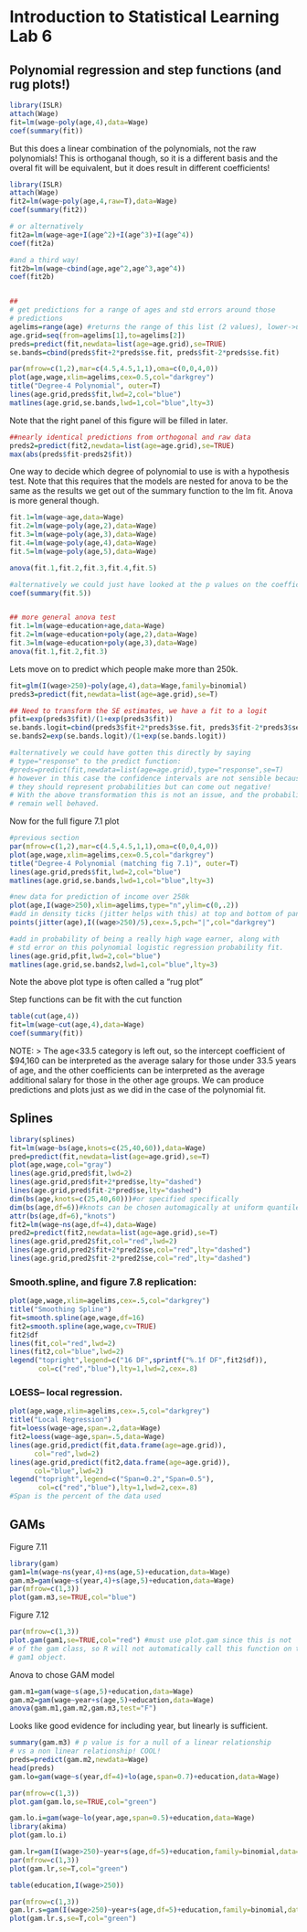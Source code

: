 Introduction to Statistical Learning Lab 6
========================================================

## Polynomial regression and step functions (and rug plots!)
```r
library(ISLR)
attach(Wage)
fit=lm(wage~poly(age,4),data=Wage)
coef(summary(fit))
```

But this does a linear combination of the polynomials, not the raw polynomials! This is orthoganal though, so it is a different basis and the overal fit will be equivalent, but it does result in different coefficients!

```r
library(ISLR)
attach(Wage)
fit2=lm(wage~poly(age,4,raw=T),data=Wage)
coef(summary(fit2))

# or alternatively
fit2a=lm(wage~age+I(age^2)+I(age^3)+I(age^4))
coef(fit2a)

#and a third way!
fit2b=lm(wage~cbind(age,age^2,age^3,age^4))
coef(fit2b)


##
# get predictions for a range of ages and std errors around those
# predictions
agelims=range(age) #returns the range of this list (2 values), lower->upper
age.grid=seq(from=agelims[1],to=agelims[2])
preds=predict(fit,newdata=list(age=age.grid),se=TRUE)
se.bands=cbind(preds$fit+2*preds$se.fit, preds$fit-2*preds$se.fit)
```

```r
par(mfrow=c(1,2),mar=c(4.5,4.5,1,1),oma=c(0,0,4,0))
plot(age,wage,xlim=agelims,cex=0.5,col="darkgrey")
title("Degree-4 Polynomial", outer=T)
lines(age.grid,preds$fit,lwd=2,col="blue")
matlines(age.grid,se.bands,lwd=1,col="blue",lty=3)
```

Note that the right panel of this figure will be filled in later.


```r
##nearly identical predictions from orthogonal and raw data
preds2=predict(fit2,newdata=list(age=age.grid),se=TRUE)
max(abs(preds$fit-preds2$fit))
```


One way to decide which degree of polynomial to use is with a hypothesis test. Note that this requires that the models are nested for anova to be the same as the results we get out of the summary function to the lm fit. Anova is more general though.

```r
fit.1=lm(wage~age,data=Wage)
fit.2=lm(wage~poly(age,2),data=Wage)
fit.3=lm(wage~poly(age,3),data=Wage)
fit.4=lm(wage~poly(age,4),data=Wage)
fit.5=lm(wage~poly(age,5),data=Wage)

anova(fit.1,fit.2,fit.3,fit.4,fit.5)

#alternatively we could just have looked at the p values on the coefficients for the 5th degree model.
coef(summary(fit.5))


## more general anova test
fit.1=lm(wage~education+age,data=Wage)
fit.2=lm(wage~education+poly(age,2),data=Wage)
fit.3=lm(wage~education+poly(age,3),data=Wage)
anova(fit.1,fit.2,fit.3)
```

Lets move on to predict which people make more than 250k.
```r
fit=glm(I(wage>250)~poly(age,4),data=Wage,family=binomial)
preds3=predict(fit,newdata=list(age=age.grid),se=T)

## Need to transform the SE estimates, we have a fit to a logit
pfit=exp(preds3$fit)/(1+exp(preds3$fit))
se.bands.logit=cbind(preds3$fit+2*preds3$se.fit, preds3$fit-2*preds3$se.fit)
se.bands2=exp(se.bands.logit)/(1+exp(se.bands.logit))

#alternatively we could have gotten this directly by saying
# type="response" to the predict function:
#preds=predict(fit,newdata=list(age=age.grid),type="response",se=T)
# however in this case the confidence intervals are not sensible because 
# they should represent probabilities but can come out negative! 
# With the above transformation this is not an issue, and the probabilities
# remain well behaved.
```

Now for the full figure 7.1 plot
```r
#previous section
par(mfrow=c(1,2),mar=c(4.5,4.5,1,1),oma=c(0,0,4,0))
plot(age,wage,xlim=agelims,cex=0.5,col="darkgrey")
title("Degree-4 Polynomial (matching fig 7.1)", outer=T)
lines(age.grid,preds$fit,lwd=2,col="blue")
matlines(age.grid,se.bands,lwd=1,col="blue",lty=3)

#new data for prediction of income over 250k
plot(age,I(wage>250),xlim=agelims,type="n",ylim=c(0,.2))
#add in density ticks (jitter helps with this) at top and bottom of panel (0 and 0.2 look good I guess)
points(jitter(age),I((wage>250)/5),cex=.5,pch="|",col="darkgrey")

#add in probability of being a really high wage earner, along with
# std error on this polynomial logistic regression probability fit.
lines(age.grid,pfit,lwd=2,col="blue")
matlines(age.grid,se.bands2,lwd=1,col="blue",lty=3)
```

Note the above plot type is often called a "rug plot"


Step functions can be fit with the cut function

```r
table(cut(age,4))
fit=lm(wage~cut(age,4),data=Wage)
coef(summary(fit))
```

NOTE:
> The age<33.5 category is left out, so the intercept coefficient of $94,160 can be interpreted as the average salary for those under 33.5 years of age, and the other coefficients can be interpreted as the average additional salary for those in the other age groups. We can produce predictions and plots just as we did in the case of the polynomial fit.

## Splines

```r
library(splines)
fit=lm(wage~bs(age,knots=c(25,40,60)),data=Wage)
pred=predict(fit,newdata=list(age=age.grid),se=T)
plot(age,wage,col="gray")
lines(age.grid,pred$fit,lwd=2)
lines(age.grid,pred$fit+2*pred$se,lty="dashed")
lines(age.grid,pred$fit-2*pred$se,lty="dashed")
dim(bs(age,knots=c(25,40,60)))#or specified specifically
dim(bs(age,df=6))#knots can be chosen automagically at uniform quantiles in the data
attr(bs(age,df=6),"knots")
fit2=lm(wage~ns(age,df=4),data=Wage)
pred2=predict(fit2,newdata=list(age=age.grid),se=T)
lines(age.grid,pred2$fit,col="red",lwd=2)
lines(age.grid,pred2$fit+2*pred2$se,col="red",lty="dashed")
lines(age.grid,pred2$fit-2*pred2$se,col="red",lty="dashed")
```

### Smooth.spline, and figure 7.8 replication:

```r
plot(age,wage,xlim=agelims,cex=.5,col="darkgrey")
title("Smoothing Spline")
fit=smooth.spline(age,wage,df=16)
fit2=smooth.spline(age,wage,cv=TRUE)
fit2$df
lines(fit,col="red",lwd=2)
lines(fit2,col="blue",lwd=2)
legend("topright",legend=c("16 DF",sprintf("%.1f DF",fit2$df)),
       col=c("red","blue"),lty=1,lwd=2,cex=.8)
```

### LOESS-- local regression.

```r
plot(age,wage,xlim=agelims,cex=.5,col="darkgrey")
title("Local Regression")
fit=loess(wage~age,span=.2,data=Wage)
fit2=loess(wage~age,span=.5,data=Wage)
lines(age.grid,predict(fit,data.frame(age=age.grid)),
      col="red",lwd=2)
lines(age.grid,predict(fit2,data.frame(age=age.grid)),
      col="blue",lwd=2)
legend("topright",legend=c("Span=0.2","Span=0.5"),
       col=c("red","blue"),lty=1,lwd=2,cex=.8)
#Span is the percent of the data used
```

## GAMs

Figure 7.11
```r
library(gam)
gam1=lm(wage~ns(year,4)+ns(age,5)+education,data=Wage)
gam.m3=gam(wage~s(year,4)+s(age,5)+education,data=Wage)
par(mfrow=c(1,3))
plot(gam.m3,se=TRUE,col="blue")
```

Figure 7.12
```r
par(mfrow=c(1,3))
plot.gam(gam1,se=TRUE,col="red") #must use plot.gam since this is not
# of the gam class, so R will not automatically call this function on the
# gam1 object.
```

Anova to chose GAM model
```r
gam.m1=gam(wage~s(age,5)+education,data=Wage)
gam.m2=gam(wage~year+s(age,5)+education,data=Wage)
anova(gam.m1,gam.m2,gam.m3,test="F")
```

Looks like good evidence for including year, but linearly is sufficient. 

```r
summary(gam.m3) # p value is for a null of a linear relationship
# vs a non linear relationship! COOL!
preds=predict(gam.m2,newdata=Wage)
head(preds)
gam.lo=gam(wage~s(year,df=4)+lo(age,span=0.7)+education,data=Wage)
```

```r
par(mfrow=c(1,3))
plot.gam(gam.lo,se=TRUE,col="green")
```

```r
gam.lo.i=gam(wage~lo(year,age,span=0.5)+education,data=Wage)
library(akima)
plot(gam.lo.i)
```

```r
gam.lr=gam(I(wage>250)~year+s(age,df=5)+education,family=binomial,data=Wage)
par(mfrow=c(1,3))
plot(gam.lr,se=T,col="green")
```


```r
table(education,I(wage>250))
```

```r
par(mfrow=c(1,3))
gam.lr.s=gam(I(wage>250)~year+s(age,df=5)+education,family=binomial,data=Wage,subset=(education!="1. < HS Grad"))
plot(gam.lr.s,se=T,col="green")
```


